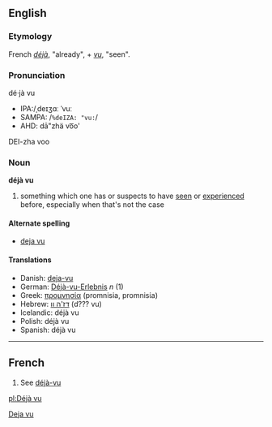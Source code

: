 ==English==
===Etymology===
French ''[[déjà]]'', "already", + ''[[vu]]'', "seen".
===Pronunciation===
dé·jà vu
*IPA:/ˌdeɪʒɑː ˈvuː
*SAMPA: /<tt>%deIZA: "vu:</tt>/
*AHD: dā"zhä vo͞o'
DEI-zha voo



===Noun===
'''déjà vu'''
# something which one has or suspects to have [[see]]n or [[experience]]d before, especially when that's not the case

====Alternate spelling====
*[[deja vu]]

====Translations====
*Danish: [[deja-vu]]
*German: [[Déjà-vu-Erlebnis]] ''n'' (1)
*Greek: [[προμνησία]] (promnisia, promnisίa)
*Hebrew: [[דז'ה וו]] (d??? vu)
*Icelandic: déjà vu
*Polish: déjà vu
*Spanish: déjà vu

[[Category:English words spelled with diacritics or ligatures|Deja vu]]

----

==French==

# See [[déjà-vu]]
[[pl:Déjà vu]]